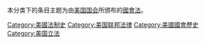本分类下的条目主题为由[[美国国会|美国国会]]所颁布的[[美國國會法|國會法]]。

[[Category:美國法制史|Category:美國法制史]]
[[Category:美国联邦法律|Category:美国联邦法律]]
[[Category:美國國會歷史|Category:美國國會歷史]]
[[Category:美国立法|Category:美国立法]]